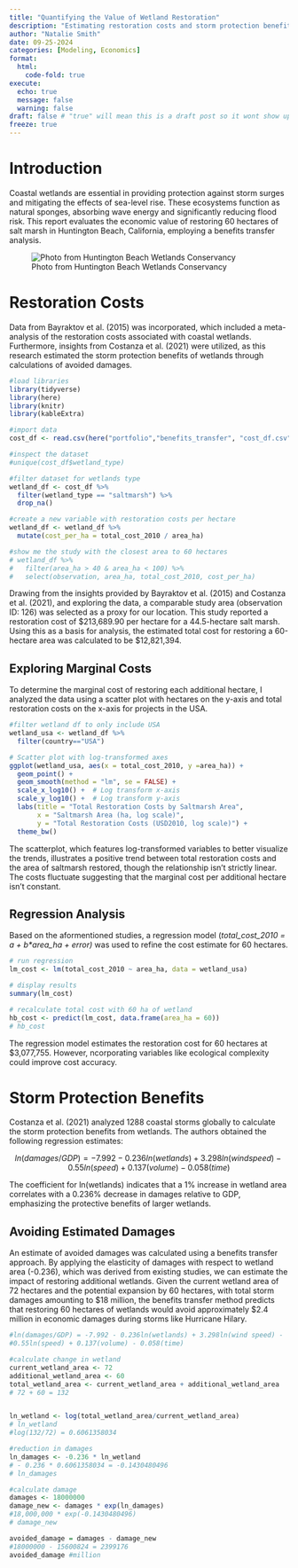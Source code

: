 ```yaml
---
title: "Quantifying the Value of Wetland Restoration"
description: "Estimating restoration costs and storm protection benefits for 60 hectares of salt marsh using benefit transfer and predictive modeling." 
author: "Natalie Smith"
date: 09-25-2024
categories: [Modeling, Economics]
format:
  html:
    code-fold: true
execute:
  echo: true
  message: false
  warning: false
draft: false # "true" will mean this is a draft post so it wont show up on my site
freeze: true
---
```


# Introduction

Coastal wetlands are essential in providing protection against storm surges and mitigating the effects of sea-level rise. These ecosystems function as natural sponges, absorbing wave energy and significantly reducing flood risk. This report evaluates the economic value of restoring 60 hectares of salt marsh in Huntington Beach, California, employing a benefits transfer analysis.

![Photo from Huntington Beach Wetlands Conservancy](wetland.jpg)

# Restoration Costs

Data from Bayraktov et al. (2015) was incorporated, which included a meta-analysis of the restoration costs associated with coastal wetlands. Furthermore, insights from Costanza et al. (2021) were utilized, as this research estimated the storm protection benefits of wetlands through calculations of avoided damages.

```r
#load libraries
library(tidyverse)
library(here)
library(knitr)
library(kableExtra)

#import data
cost_df <- read.csv(here("portfolio","benefits_transfer", "cost_df.csv"))

#inspect the dataset
#unique(cost_df$wetland_type)

#filter dataset for wetlands type
wetland_df <- cost_df %>% 
  filter(wetland_type == "saltmarsh") %>% 
  drop_na()

#create a new variable with restoration costs per hectare
wetland_df <- wetland_df %>%
  mutate(cost_per_ha = total_cost_2010 / area_ha)

#show me the study with the closest area to 60 hectares
# wetland_df %>% 
#   filter(area_ha > 40 & area_ha < 100) %>% 
#   select(observation, area_ha, total_cost_2010, cost_per_ha)
```

Drawing from the insights provided by Bayraktov et al. (2015) and Costanza et al. (2021), and exploring the data, a comparable study area (observation ID: 126) was selected as a proxy for our location. This study reported a restoration cost of \$213,689.90 per hectare for a 44.5-hectare salt marsh. Using this as a basis for analysis, the estimated total cost for restoring a 60-hectare area was calculated to be \$12,821,394.

## Exploring Marginal Costs

To determine the marginal cost of restoring each additional hectare, I analyzed the data using a scatter plot with hectares on the y-axis and total restoration costs on the x-axis for projects in the USA.

```r

#filter wetland df to only include USA
wetland_usa <- wetland_df %>% 
  filter(country=="USA")

# Scatter plot with log-transformed axes
ggplot(wetland_usa, aes(x = total_cost_2010, y =area_ha)) +
  geom_point() +
  geom_smooth(method = "lm", se = FALSE) +
  scale_x_log10() +  # Log transform x-axis
  scale_y_log10() +  # Log transform y-axis
  labs(title = "Total Restoration Costs by Saltmarsh Area",
       x = "Saltmarsh Area (ha, log scale)",
       y = "Total Restoration Costs (USD2010, log scale)") +
  theme_bw()
```

The scatterplot, which features log-transformed variables to better visualize the trends, illustrates a positive trend between total restoration costs and the area of saltmarsh restored, though the relationship isn’t strictly linear. The costs fluctuate suggesting that the marginal cost per additional hectare isn't constant.

## Regression Analysis

Based on the aformentioned studies, a regression model (*total_cost_2010 = a + b\*area_ha + error)* was used to refine the cost estimate for 60 hectares.

```r
# run regression
lm_cost <- lm(total_cost_2010 ~ area_ha, data = wetland_usa)

# display results
summary(lm_cost)
```

```r
# recalculate total cost with 60 ha of wetland
hb_cost <- predict(lm_cost, data.frame(area_ha = 60))
# hb_cost
```

The regression model estimates the restoration cost for 60 hectares at \$3,077,755. However, ncorporating variables like ecological complexity could improve cost accuracy.

# Storm Protection Benefits

Costanza et al. (2021) analyzed 1288 coastal storms globally to calculate the storm protection benefits from wetlands. The authors obtained the following regression estimates:

$$
ln(damages/GDP) = -7.992 - 0.236ln(wetlands) + 3.298ln(wind speed) - 
0.55ln(speed) + 0.137(volume) - 0.058(time)
$$

The coefficient for ln(wetlands) indicates that a 1% increase in wetland area correlates with a 0.236% decrease in damages relative to GDP, emphasizing the protective benefits of larger wetlands.

## Avoiding Estimated Damages

An estimate of avoided damages was calculated using a benefits transfer approach. By applying the elasticity of damages with respect to wetland area (-0.236), which was derived from existing studies, we can estimate the impact of restoring additional wetlands. Given the current wetland area of 72 hectares and the potential expansion by 60 hectares, with total storm damages amounting to \$18 million, the benefits transfer method predicts that restoring 60 hectares of wetlands would avoid approximately \$2.4 million in economic damages during storms like Hurricane Hilary.

```r

#ln(damages/GDP) = -7.992 - 0.236ln(wetlands) + 3.298ln(wind speed) - 
#0.55ln(speed) + 0.137(volume) - 0.058(time)

#calculate change in wetland 
current_wetland_area <- 72
additional_wetland_area <- 60
total_wetland_area <- current_wetland_area + additional_wetland_area 
# 72 + 60 = 132


ln_wetland <- log(total_wetland_area/current_wetland_area)
# ln_wetland
#log(132/72) = 0.6061358034

#reduction in damages
ln_damages <- -0.236 * ln_wetland
# - 0.236 * 0.6061358034 = -0.1430480496
# ln_damages

#calculate damage
damages <- 18000000  
damage_new <- damages * exp(ln_damages)
#18,000,000 * exp(-0.1430480496)
# damage_new

avoided_damage = damages - damage_new
#18000000 - 15600824 = 2399176
avoided_damage #million

```
